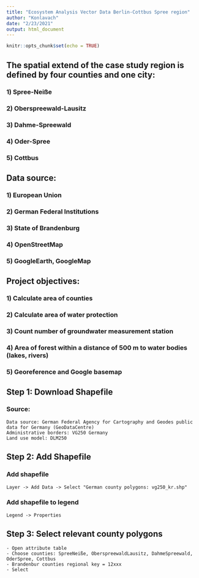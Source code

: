 ```yaml
---
title: "Ecosystem Analysis Vector Data Berlin-Cottbus Spree region"
author: "Konlavach"
date: "2/23/2021"
output: html_document
---
```


```r
knitr::opts_chunk$set(echo = TRUE)
```

## The spatial extend of the case study region is defined by four counties and one city:
### 1)	Spree-Neiße
### 2)	Oberspreewald-Lausitz
### 3)	Dahme-Spreewald
### 4)	Oder-Spree
### 5)	Cottbus

## Data source:
### 1)	European Union
### 2)	German Federal Institutions
### 3)	State of Brandenburg
### 4)	OpenStreetMap
### 5)	GoogleEarth, GoogleMap

## Project objectives:
### 1) Calculate area of counties
### 2) Calculate area of water protection
### 3) Count number of groundwater measurement station
### 4) Area of forest within a distance of 500 m to water bodies (lakes, rivers)
### 5) Georeference and Google basemap

## Step 1: Download Shapefile 
### Source: 

```
Data source: German Federal Agency for Cartography and Geodes public data for Germany (GeoDataCentre)
Administrative borders: VG250 Germany
Land use model: DLM250
```

## Step 2: Add Shapefile

### Add shapefile 
```
Layer -> Add Data -> Select "German county polygons: vg250_kr.shp"
```

### Add shapefile to legend
```
Legend -> Properties
```

## Step 3: Select relevant county polygons

```
- Open attribute table
- Choose counties: SpreeNeiße, OberspreewaldLausitz, DahmeSpreewald, OderSpree, Cottbus
- Brandenbur counties regional key = 12xxx
- Select
```
